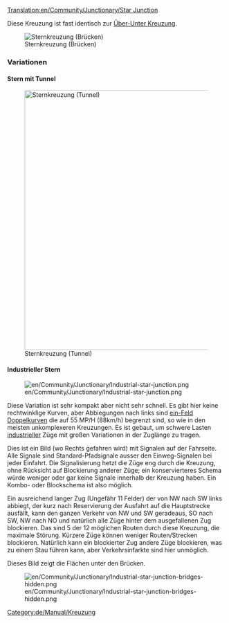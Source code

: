 [[Translation:en/Community/Junctionary/Star Junction]]

{{de/Community/Junctionary/Kreuzungsmenü}}

Diese Kreuzung ist fast identisch zur [[de/Community/Junctionary/Über-Unter Kreuzung|Über-Unter Kreuzung]].

[[File:en/Community/Junctionary/Star junction.png|none|frame|Sternkreuzung (Brücken)]]

{{de/Community/Junctionary/Kreuzungskriterien|Mittel|2|2|2|2|1|1|0|1|0|0|0||Ausgefallene Züge blockieren nur die eine Strecke.|
*Die Kreuzung kann viele Züge gleichzeitig handhaben.
*Manche Abzweigungen sind kürzer als andere, was vielleicht manche Züge unnötig warten lässt.
'''Tipps'''
*Fange mit den Tunneln/Brücken an.
*Mache die Kreuzung für deinen längsten Zug groß genug.
*Mache sie kleiner. Du kannst ein Feld unter den Brücken sparen.
*Benutze eine Kombination aus Brücken und Tunneln um die Brücken-/Tunnellänge auf 3 Felder zu begrenzen (Inklusive Brückenköpfe und Tunnelenden)
*Fläche: 14 x 14
}}


===Variationen===

==== Stern mit Tunnel ====

[[File:en/Community/Junctionary/Star junction 2.png|none|thumb|600px|Sternkreuzung (Tunnel)]]

==== Industrieller Stern ====

[[File:en/Community/Junctionary/Industrial-star-junction.png]]

Diese Variation ist sehr kompakt aber nicht sehr schnell. Es gibt hier keine rechtwinklige Kurven, aber Abbiegungen nach links sind [[de/Spielmechanik#zuge|ein-Feld Doppelkurven]] die auf 55 MP/H (88km/h) begrenzt sind, so wie in den meisten unkomplexeren Kreuzungen. Es ist gebaut, um schwere Lasten [[de/Industrieller Service|industrieller]] Züge mit großen Variationen in der Zuglänge zu tragen.

Dies ist ein Bild (wo Rechts gefahren wird) mit Signalen auf der Fahrseite. Alle Signale sind Standard-Pfadsignale ausser den Einweg-Signalen bei jeder Einfahrt. Die Signalisierung hetzt die Züge eng durch die Kreuzung, ohne Rücksicht auf Blockierung anderer Züge; ein konservierteres Schema würde weniger oder gar keine Signale innerhalb der Kreuzung haben. Ein Kombo- oder Blockschema ist also möglich. 

Ein ausreichend langer Zug (Ungefähr 11 Felder) der von NW nach SW links abbiegt, der kurz nach Reservierung der Ausfahrt auf die Hauptstrecke ausfällt, kann den ganzen Verkehr von NW und SW geradeaus, SO nach SW, NW nach NO und natürlich alle Züge hinter dem ausgefallenen Zug blockieren. Das sind 5 der 12 möglichen Routen durch diese Kreuzung, die maximale Störung. Kürzere Züge können weniger Routen/Strecken blockieren. Natürlich kann ein blockierter Zug andere Züge blockieren, was zu einem Stau führen kann, aber Verkehrsinfarkte sind hier unmöglich. 

Dieses Bild zeigt die Flächen unter den Brücken. 

[[File:en/Community/Junctionary/Industrial-star-junction-bridges-hidden.png]]

{{de/Community/Junctionary/Kreuzungskriterien|Mittel|2|0|1|1|0|1|1|1|0|0|0||Ausgefallene Züge blockieren höchstens 5/12 aller Routen.|
* Kann auf einer Hauptstrecke benutzt werden.
* Fläche: 9x9}}

[[Category:de/Manual/Kreuzung]]